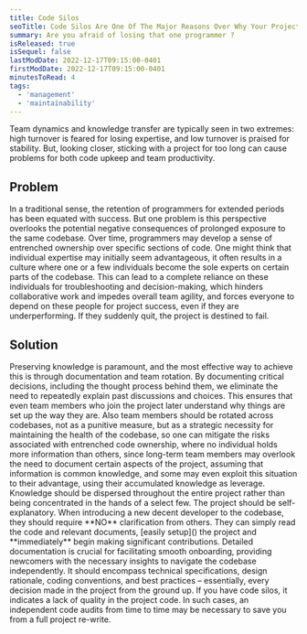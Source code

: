 ```yaml
---
title: Code Silos 
seoTitle: Code Silos Are One Of The Major Reasons Over Why Your Project Fails
summary: Are you afraid of losing that one programmer ?
isReleased: true
isSequel: false
lastModDate: 2022-12-17T09:15:00-0401
firstModDate: 2022-12-17T09:15:00-0401
minutesToRead: 4
tags:
  - 'management'
  - 'maintainability'
---
```

<C>
Team dynamics and knowledge transfer are typically seen in two extremes: high turnover is feared for losing expertise, and low turnover is praised for stability. But, looking closer, sticking with a project for too long can cause problems for both code upkeep and team productivity.
</C>
<H2>Problem</H2>
<C>
In a traditional sense, the retention of programmers for extended periods has been equated with success. But one problem is this perspective overlooks the potential negative consequences of prolonged exposure to the same codebase. Over time, programmers may develop a sense of entrenched ownership over specific sections of code.
</C>
<C>
One might think that individual expertise may initially seem advantageous, it often results in a culture where one or a few individuals become the sole experts on certain parts of the codebase. This can lead to a complete reliance on these individuals for troubleshooting and decision-making, which hinders collaborative work and impedes overall team agility, and forces everyone to depend on these people for project success, even if they are underperforming. If they suddenly quit, the project is destined to fail.
</C>
<H2>Solution</H2>
<C>
Preserving knowledge is paramount, and the most effective way to achieve this is through documentation and team rotation. 
</C>
<C>
By documenting critical decisions, including the thought process behind them, we eliminate the need to repeatedly explain past discussions and choices. This ensures that even team members who join the project later understand why things are set up the way they are. Also team members should be rotated across codebases, not as a punitive measure, but as a strategic necessity for maintaining the health of the codebase, so one can mitigate the risks associated with entrenched code ownership, where no individual holds more information than others, since long-term team members may overlook the need to document certain aspects of the project, assuming that information is common knowledge, and some may even exploit this situation to their advantage, using their accumulated knowledge as leverage.
</C>
<C>
Knowledge should be dispersed throughout the entire project rather than being concentrated in the hands of a select few. 
</C>
<C>
The project should be self-explanatory. When introducing a new <L href="/blog/bootcamp-ripoff">decent</L> developer to the codebase, they should require **NO** clarification from others. They can simply read the code and relevant documents, [easily setup]() the project and **immediately** begin making significant contributions.
Detailed documentation is crucial for facilitating smooth onboarding, providing newcomers with the necessary insights to navigate the codebase independently. It should encompass technical specifications, design rationale, coding conventions, and best practices – essentially, every decision made in the project from the ground up. 
</C>
<C>
If you have code silos, it indicates a lack of quality in the project code. In such cases, an <L href="/services/code-audits">independent code audits</L> from time to time may be necessary to save you from a full project re-write.
</C>
